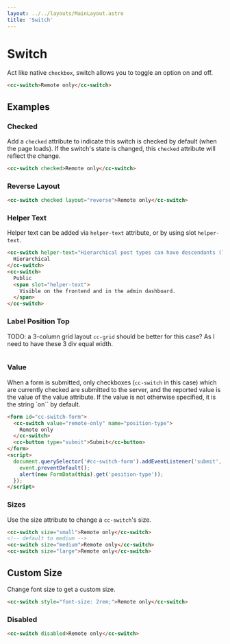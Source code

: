 ```yaml
---
layout: ../../layouts/MainLayout.astro
title: 'Switch'
---
```


# Switch

Act like native `checkbox`, switch allows you to toggle an option on and off.

<ComponentPreview
  client:load
  component='
    <cc-switch>
      Remote only
    </cc-switch>
  '
/>

```html
<cc-switch>Remote only</cc-switch>
```

## Examples

### Checked

Add a `checked` attribute to indicate this switch is checked by default (when the page loads). If the switch's state is changed, this `checked` attribute will reflect the change.

<ComponentPreview
  client:load
  component='
    <cc-switch checked>
      Remote only
    </cc-switch>
  '
/>

```html
<cc-switch checked>Remote only</cc-switch>
```

### Reverse Layout

<ComponentPreview
  client:load
  component='
    <cc-switch checked layout="reverse">
      Remote only
    </cc-switch>
  '
/>

```html
<cc-switch checked layout="reverse">Remote only</cc-switch>
```

### Helper Text

Helper text can be added via `helper-text` attribute, or by using slot `helper-text`.

<ComponentPreview
  client:load
  component='
    <cc-switch helper-text="Hierarchical post types can have descendants (like pages).">
      Hierarchical
    </cc-switch>
    <cc-switch>
      Public
      <span slot="helper-text">
        Visible on the frontend and in the admin dashboard.
      </span>
    </cc-switch>
  '
  style="display: block;"
/>

```html
<cc-switch helper-text="Hierarchical post types can have descendants (like pages).">
  Hierarchical
</cc-switch>
<cc-switch>
  Public
  <span slot="helper-text">
    Visible on the frontend and in the admin dashboard.
  </span>
</cc-switch>
```

### Label Position Top

TODO: a 3-column grid layout `cc-grid` should be better for this case? As I need to have these 3 div equal width.

<ComponentPreview
  client:load
  component='
    <cc-horizontal-layout>
      <div style="border: 1px solid #eee; padding: 1rem 2rem;">
        <cc-switch value="remote-only" name="position-type" theme="label-top">
          Necessaries
        </cc-switch>
      </div>
      <div style="border: 1px solid #eee; padding: 1rem 2rem;">
        <cc-switch value="remote-only" name="position-type" theme="label-top">
          Statics
        </cc-switch>
      </div>
      <div style="border: 1px solid #eee; padding: 1rem 2rem;">
        <cc-switch value="remote-only" name="position-type" theme="label-top">
          Marketing
        </cc-switch>
      </div>
    </cc-horizontal-layout>
  '
/>

```html

```

### Value

When a form is submitted, only checkboxes (`cc-switch` in this case) which are currently checked are submitted to the server, and the reported value is the value of the value attribute. If the value is not otherwise specified, it is the string `on`` by default. 

<ComponentPreview
  client:load
  component='
    <form id="cc-switch-form">
      <cc-switch value="remote-only" name="position-type">
        Remote only
      </cc-switch>
      <cc-button type="submit">Submit</cc-button>
    </form>
  '
  js="
    document.querySelector('#cc-switch-form').addEventListener('submit', function (event) {
      event.preventDefault();
      alert(new FormData(this).get('position-type'));
    });
  "
/>

```html
<form id="cc-switch-form">
  <cc-switch value="remote-only" name="position-type">
    Remote only
  </cc-switch>
  <cc-button type="submit">Submit</cc-button>
</form>
<script>
  document.querySelector('#cc-switch-form').addEventListener('submit', function (event) {
    event.preventDefault();
    alert(new FormData(this).get('position-type'));
  });
</script>
```

### Sizes

Use the size attribute to change a `cc-switch`'s size.

<ComponentPreview
  client:load
  component='
    <cc-switch size="small">Remote only</cc-switch>
    <cc-switch size="medium">Remote only</cc-switch>
    <cc-switch size="large">Remote only</cc-switch>
  '
/>

```html
<cc-switch size="small">Remote only</cc-switch>
<!-- default to medium -->
<cc-switch size="medium">Remote only</cc-switch>
<cc-switch size="large">Remote only</cc-switch>
```

## Custom Size

Change font size to get a custom size.

<ComponentPreview
  client:load
  component='
    <cc-switch style="font-size: 2rem;">Remote only</cc-switch>
  '
/>

```html
<cc-switch style="font-size: 2rem;">Remote only</cc-switch>
```

### Disabled

<ComponentPreview
  client:load
  component='
    <cc-switch disabled>
      Remote only
    </cc-switch>
  '
/>

```html
<cc-switch disabled>Remote only</cc-switch>
```